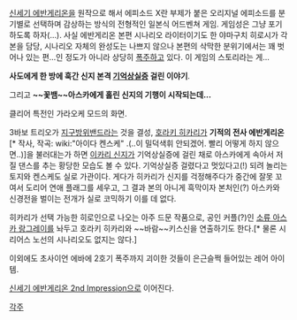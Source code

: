 [[신세기 에반게리온]]을 원작으로 해서 에피소드 X란 부제가 붙은 오리지널 에피소드를 분기별로 선택하며 감상하는 방식의 전형적인 일본식 어드벤쳐 게임. 게임성은 그냥 포기하도록 하자(...). 
사실 에반게리온 본편 시나리오 라이터이기도 한 야마구치 히로시가 각본을 담당, 시나리오 자체의 완성도는 나쁘지 않으나 본편의 삭막한 분위기에서는 꽤 벗어나 있는 편...인 정도가 아니라 상당히 [[폭주]]하고 있다. 이 게임의 스토리라는 게...

'''사도에게 한 방에 훅간 신지 본격 [[기억상실증]] 걸린 이야기'''.

그리고 '''~~꽃뱀~~아스카에게 홀린 신지의 기행이 시작되는데...'''

{{{#!html
<object width="425" height="344"><param name="movie" value="http://www.youtube.com/v/mFidP9p8j9M&hl=ja_JP&fs=1&"></param><param name="allowFullScreen" value="true"></param><param name="allowscriptaccess" value="always"></param><embed src="http://www.youtube.com/v/mFidP9p8j9M&hl=ja_JP&fs=1&" type="application/x-shockwave-flash" allowscriptaccess="always" allowfullscreen="true" width="425" height="344"></embed></object>
}}}
클리어 특전인 가라오케 모드의 화면.

3바보 트리오가 [[지구방위밴드]]라는 것을 결성, [[호라키 히카리]]가 '''기적의 전사 에반게리온'''[* 작사, 작곡: wiki:"아이다 켄스케" .(..이 밀덕색휘 안되겠어. 빨리 어떻게 하지 않으면..)]을 불러대는가 하면 [[이카리 신지]]가 기억상실증에 걸린 채로 아스카에게 속아서  저질 댄스를 추는 황당한 모습도 볼 수 있다. 기억상실증 걸렸다고 멋있다고(!) 되려 놀리는 토지와 켄스케도 실로 가관이다. 게다가 히카리가 신지를 걱정해주다가 중간에 잘못 꼬여서 도리어 연애 플래그를 세우고, 그 결과 본의 아니게 흑막이자 본처인(?) 아스카와 신경전을 벌이는 전개가 실로 코믹하기 이를 데 없다. 

히카리가 선택 가능한 히로인으로 나오는 아주 드문 작품으로, 공인 커플(?)인 [[소류 아스카 랑그레이]]를 놔두고 호라키 히카리와 ~~바람~~키스신을 연출하기도 한다.[* 물론 시리어스 노선의 시나리오도 없지는 않다.]

이외에도 초사이언 에바에 2호기 폭주까지 괴이한 것들이 은근슬쩍 들어있는 레어 아이템.

[[신세기 에반게리온 2nd Impression]]으로 이어진다.

[[각주]]
